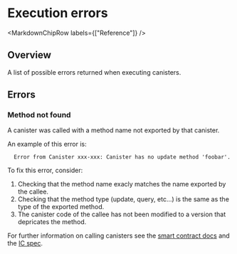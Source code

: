 
# Execution errors

<MarkdownChipRow labels={["Reference"]} />

## Overview
A list of possible errors returned when executing canisters.

## Errors

### Method not found
A canister was called with a method name not exported by that canister.

An example of this error is:
```
  Error from Canister xxx-xxx: Canister has no update method 'foobar'.
```

To fix this error, consider:

1. Checking that the method name exacly matches the name exported by the callee.
1. Checking that the method type (update, query, etc...) is the same as the type of the exported method.
1. The canister code of the callee has not been modified to a version that depricates the method.

For further information on calling canisters see the [smart contract docs](../developer-docs/smart-contracts/call/overview) and the [IC spec](./ic-interface-spec#system-api-requests).